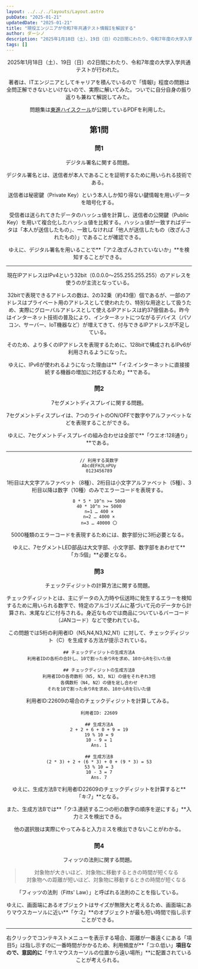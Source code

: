 ```yaml
---
layout: ../../../layouts/Layout.astro
pubDate: "2025-01-21"
updatedDate: "2025-01-21"
title: "現役エンジニアが令和7年共通テスト情報Iを解説する"
author: ダーシノ
description: "2025年1月18日（土）、19日（日）の2日間にわたり、令和7年度の大学入学共通テストが行われた。著者は、現役プログラマとしてキャリアを積んでいるので「情報I」程度の問題は全問正解できないといけないので、実際に解いてみた。ついでに自分自身の振り返りも兼ねて解説してみた。"
tags: []
---
```



<Header {...frontmatter} />

2025年1月18日（土）、19日（日）の2日間にわたり、令和7年度の大学入学共通テストが行われた。

著者は、ITエンジニアとしてキャリアを積んでいるので「情報I」程度の問題は全問正解できないといけないので、実際に解いてみた。ついでに自分自身の振り返りも兼ねて解説してみた。

問題集は[東進ハイスクール](https://www.toshin.com/kyotsutest/data/3092/jouhou1.pdf)が公開しているPDFを利用した。

## 第1問

### 問1

デジタル署名に関する問題。

デジタル署名とは、送信者が本人であることを証明するために用いられる技術である。

送信者は秘密鍵（Private Key）という本人しか知り得ない鍵情報を用いデータを暗号化する。

受信者は送られてきたデータのハッシュ値を計算し、送信者の公開鍵（Public Key）を用いて複合化したハッシュ値を比較する。ハッシュ値が一致すればデータは「本人が送信したもの」、一致しなければ「他人が送信したもの（改ざんされたもの）」であることが確認できる。

ゆえに、デジタル署名を用いることで**「ア:2.改ざんされていないか」**を検知することができる。

---

現在IPアドレスはIPv4という32bit（0.0.0.0〜255.255.255.255）のアドレスを使うのが主流となっている。

32bitで表現できるアドレスの数は、2の32乗（約43億）個であるが、一部のアドレスはプライベート用のアドレスとして使われたり、特別な用途として扱うため、実際にグローバルアドレスとして使えるIPアドレスは約37億個ある。昨今はインターネット技術の普及により、インターネットにつながるデバイス（パソコン、サーバー、IoT機器など）が増えてきて、付与できるIPアドレスが不足している。

そのため、より多くのIPアドレスを表現するために、128bitで構成されるIPv6が利用されるようになった。

ゆえに、IPv6が使われるようになった理由は**「イ:2.インターネットに直接接続する機器の増加に対応するため」**である。


### 問2

7セグメントディスプレイに関する問題。

7セグメントディスプレイは、7つのライトのON/OFFで数字やアルファベットなどを表現することができる。

ゆえに、7セグメントディスプレイの組み合わせは全部で**「ウエオ:128通り」**である。

---

```
// 利用する英数字
AbcdEFHJLnPUy
0123456789
```

1桁目は大文字アルファベット（8種）、2桁目は小文字アルファベット（5種）、3桁目以降は数字（10種）のみでエラーコードを表現する。

```
8 * 5 * 10^n >= 5000
40 * 10^n >= 5000
n=1 … 400 ×
n=2 … 4000 ×
n=3 … 40000 〇
```

5000種類のエラーコードを表現するためには、数字部分に3桁必要となる。

ゆえに、7セグメントLED部品は大文字部、小文字部、数字部をあわせて**「カ:5個」**必要となる。


### 問3

チェックディジットの計算方法に関する問題。

チェックディジットとは、主にデータの入力時や伝送時に発生するエラーを検知するために用いられる数字で、特定のアルゴリズムに基づいて元のデータから計算され、末尾などに付与される。身近なものでは商品についているバーコード（JANコード）などで使われている。

この問題では5桁の利用者ID（N5,N4,N3,N2,N1）に対して、チェックディジット（C）を生成する方法が提示されている。


```
## チェックディジットの生成方法A
利用者IDの各桁の合計し、10で割った余りRを求め、10からRを引いた値

## チェックディジットの生成方法B
利用者IDの各奇数桁（N5, N3, N1）の値をそれぞれ3倍
各偶数桁（N4, N2）の値を足し合わせ
それを10で割った余りRを求め、10からRを引いた値
```

利用者ID:22609の場合のチェックディジットを計算してみる。

```
利用者ID: 22609

## 生成方法A
2 + 2 + 6 + 0 + 9 = 19
19 % 10 = 9
10 - 9 = 1
Ans. 1

## 生成方法B
(2 * 3) + 2 + (6 * 3) + 0 + (9 * 3) = 53
53 % 10 = 3
10 - 3 = 7
Ans. 7
```

ゆえに、生成方法Bで利用者ID22609のチェックディジットを計算すると**「キ:7」**となる。

また、生成方法Bでは**「ク:3.連続する二つの桁の数字の順序を逆にする」**入力ミスを検出できる。

他の選択肢は実際にやってみると入力ミスを検出できないことがわかる。


### 問4

フィッツの法則に関する問題。

> 対象物が大きいほど、対象物に移動するときの時間が短くなる  
> 対象物への距離が短いほど、対象物に移動するときの時間が短くなる

「フィッツの法則（Fitts' Law）」と呼ばれる法則のことを指している。

ゆえに、画面端にあるオブジェクトはサイズが無限大と考えるため、画面端にありマウスカーソルに近い**「ケ:2」**のオブジェクトが最も短い時間で指し示すことができる。

---

右クリックでコンテキストメニューを表示する場合、距離が一番遠くにある「項目5」は指し示すのに一番時間がかかるため、利用頻度が**「コ:0.低い」**項目なので、意図的に**「サ:1.マウスカーソルの位置から遠い場所」**に配置されていることが考えられる。
